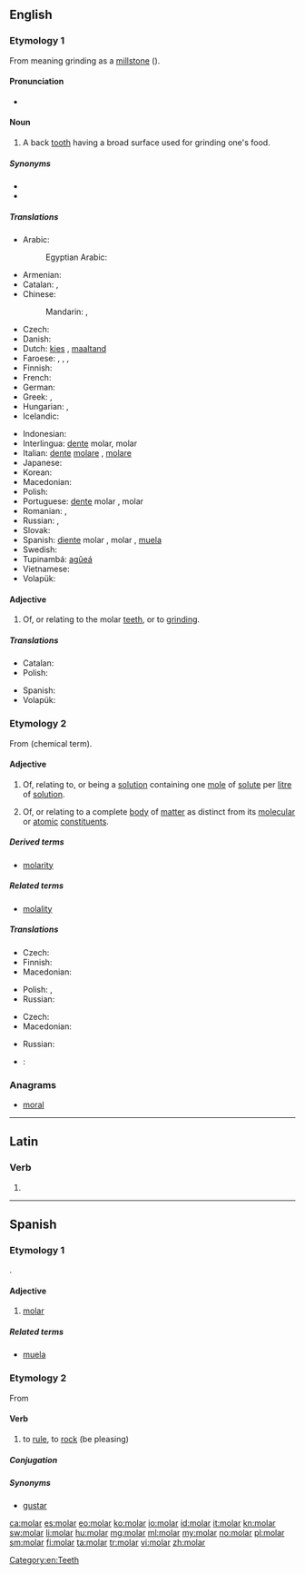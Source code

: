==English==

===Etymology 1===
From {{etyl|la}} {{term|molaris|lang=la}} meaning grinding as a [[millstone]] ({{term|mola|lang=la}}).

====Pronunciation====
* {{rhymes|əʊlə(r)}}

====Noun====
{{en-noun}}

# A back [[tooth]] having a broad surface used for grinding one's food.

=====Synonyms=====
* {{l|en|wangtooth}}
* {{l|en|grinder}}

=====Translations=====
{{trans-top|back tooth}}
* Arabic: {{t-|ar|ضرس|m|tr=ḍirs|sc=Arab}}
*: Egyptian Arabic: {{tø|arz|ضرس|m|tr=ders|sc=Arab}}
* Armenian: {{t-|hy|սեղանատամ|tr=seġanatam}}
* Catalan: {{t-|ca|queixal|m}}, {{t+|ca|molar|m}}
* Chinese:
*: Mandarin: {{t|cmn|臼齒|sc=Hani}}, {{t|cmn|臼齿|tr=jiùchǐ|sc=Hani}}
* Czech: {{t+|cs|stolička|f}}
* Danish: {{t-|da|kindtand|c}}
* Dutch: [[kies]] {{m}}, [[maaltand]] {{m}}
* Faroese: {{t-|fo|jakslur|m}}, {{t-|fo|jaksul|m}}, {{t-|fo|jaksil|m}}, {{t-|fo|jaksli|m}}
* Finnish: {{t+|fi|poskihammas}}
* French: {{t+|fr|molaire|f}}
* German: {{t+|de|Backenzahn|m}}
* Greek: {{t+|el|γομφίος|m|tr=gomfíos}},  {{qualifier|colloquial}} {{t+|el|τραπεζίτης|m|tr=trapezítis}}
* Hungarian: {{t+|hu|zápfog}},  {{t-|hu|őrlőfog}}
* Icelandic: {{t-|is|jaxl|m}}
{{trans-mid}}
* Indonesian: {{t+|id|geraham}}
* Interlingua: [[dente]] molar, molar
* Italian: [[dente]] [[molare]] {{m}}, [[molare]] {{m}}
* Japanese: {{t+|ja|臼歯|tr=きゅうし, kyūshi|sc=Jpan}}
* Korean: {{t+|ko|어금니|tr=eogeumni|sc=Kore}}
* Macedonian: {{t-|mk|катник|m|tr=kátnik}}
* Polish: {{t-|pl|trzonowiec|m}}
* Portuguese: [[dente]] molar {{m}}, molar {{m}}
* Romanian: {{t+|ro|măsea|f}}, {{t-|ro|molar|m}}
* Russian: {{t-|ru|коренной зуб|m|tr=korennój zub}}, {{t+|ru|моляр|m|tr=moljár|sc=Cyrl}}
* Slovak: {{t-|sk|stolička|f}}
* Spanish: [[diente]] molar {{m}}, molar {{m}}, [[muela]] {{f}}
* Swedish: {{t-|sv|kindtand|c}}
* Tupinambá: [[agûeá]]
* Vietnamese: {{t+|vi|răng hàm}}
* Volapük: {{t+|vo|cügatut}}
{{trans-bottom}}

====Adjective====
{{en-adj|-}}

# Of, or relating to the molar [[teeth]], or to [[grind]]ing.

=====Translations=====
{{trans-top|back tooth}}
* Catalan: {{t+|ca|molar|m|f}}
* Polish: {{t-|pl|trzonowy|m}}
{{trans-mid}}
* Spanish: {{t+|es|molar|m|f}}
* Volapük: {{t-|vo|cügatutik}}
{{trans-bottom}}

===Etymology 2===
From {{term|mole}} (chemical term).

====Adjective====
{{en-adj|-}}

# {{chemistry}} Of, relating to, or being a [[solution]] containing one [[mole]] of [[solute]] per [[litre]] of [[solution]].
# {{physics}} Of, or relating to a complete [[body]] of [[matter]] as distinct from its [[molecular]] or [[atomic]] [[constituent]]s.

=====Derived terms=====
* [[molarity]]

=====Related terms=====
* [[molality]]

=====Translations=====
{{trans-top|containing one mole of solute per litre of solution}}
* Czech: {{t-|cs|molární}}
* Finnish: {{t-|fi|molaarinen}}
* Macedonian: {{t-|mk|моларен|m|tr=mólaren}}
{{trans-mid}}
* Polish: {{t-|pl|molowy|m}}, {{t-|pl|molarny|m}}
* Russian: {{t+|ru|молярный|sc=Cyrl|tr=moljárnyj}}
{{trans-bottom}}

{{trans-top|relating to a complete body of matter}}
* Czech: {{t-|cs|molární}}
* Macedonian: {{t-|mk|моларен|m|tr=mólaren}}
{{trans-mid}}
* Russian: {{t+|ru|молярный|sc=Cyrl|tr=moljárnyj}}
{{trans-bottom}}

{{checktrans-top}}
* {{ttbc|it}}: {{t-|it|molare}}
{{trans-mid}}
{{trans-bottom}}

===Anagrams===
* [[moral#English|moral]]

[[Category:en:Teeth]]

----

==Latin==

===Verb===
{{la-verb-form|molar}}

# {{conjugation of|molo|molō|1|s|fut|pass|ind|lang=la}}

----

==Spanish==

===Etymology 1===
{{etyl|la|es}} {{term|molaris|molāris|lang=la}}.

====Adjective====
{{es-adj|f=molar|pl=molares}}

# [[#English|molar]]

=====Related terms=====
* [[muela]]

===Etymology 2===
From {{etyl|rmq|es}}

====Verb====
{{es-verb|mol|ar}}

# {{context|lang=es|colloquial|intransitive|Spain}} to [[rule]], to [[rock]] (be pleasing)
#: {{usex|'''Mola''' un montón.|translation=That's great.}}

=====Conjugation=====
{{es-conj-ar|mol}}

=====Synonyms=====
* [[gustar]]

[[ca:molar]]
[[es:molar]]
[[eo:molar]]
[[ko:molar]]
[[io:molar]]
[[id:molar]]
[[it:molar]]
[[kn:molar]]
[[sw:molar]]
[[li:molar]]
[[hu:molar]]
[[mg:molar]]
[[ml:molar]]
[[my:molar]]
[[no:molar]]
[[pl:molar]]
[[sm:molar]]
[[fi:molar]]
[[ta:molar]]
[[tr:molar]]
[[vi:molar]]
[[zh:molar]]
